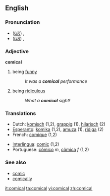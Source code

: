 ==English==

===Pronunciation===
*(''[[Received Pronunciation|UK]]'') {{IPA|/ˈkɒmɪkəl/}}, {{SAMPA|/"kQmIk@l/}}
*(''[[General American|US]]'') {{IPA|/ˈkɑmɪkəl/}}, {{SAMPA|/"kAmIk@l/}}

===Adjective===
'''comical'''

# being [[funny]]
#:''It was a '''comical''' performance''
# being [[ridiculous]]
#:''What a '''comical''' sight!''

===Translations===
{{top}}
*Dutch: [[komisch]] (1,2), [[grappig]] (1), [[hilarisch]] (2)
*[[Esperanto]]: [[komika]] (1,2), [[amuza]] (1), [[ridiga]] (2)
*French: [[comique]] (1,2)
{{mid}}
*[[Interlingua]]: [[comic]] (1,2)
*Portuguese: [[cômico]] ''m'', [[cômica]] ''f'' (1,2)
{{bottom}}

===See also===
*[[comic]]
*[[comically]]

[[it:comical]]
[[ta:comical]]
[[vi:comical]]
[[zh:comical]]